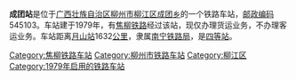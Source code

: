 {{noteTA
|1=zh-cn:始发车次; zh-hk:列車班次;
|2=zh-cn:车次; zh-hk:班次;
}}
{{Infobox China railway station
|车站名称 = 成团站
|图片 = 
|图片介绍 = 
|其他名称 = 
|车站拼音 = Chengtuan
|英文名称 = Chengtuan Railway Station
|车站代码 = 
|车站地址 = [[广西壮族自治区|广西壮族自治区]][[柳州市|柳州市]][[柳江区|柳江区]]
|归属 = [[南宁铁路局|南宁铁路局]]
|车站等级 = [[四等站_(中铁)|四等站]]
|线路 = [[焦柳铁路|焦柳铁路]]
}}
'''成团站'''是位于[[广西壮族自治区|广西壮族自治区]][[柳州市|柳州市]][[柳江区|柳江区]][[成团乡|成团乡]]的一个铁路车站，[[邮政编码|邮政编码]]545103。车站建于1979年，有[[焦柳铁路|焦柳铁路]]经过该站，现仅办理货运业务，不办理客运业务。车站距离[[月山站|月山站]]1632[[公里|公里]]，隶属[[南宁铁路局|南宁铁路局]]，是[[四等站_(中铁)|四等站]]。

{{start rail box}}
{{s-inop|[[福塘站|福塘站]]}}
{{s-line|[[焦柳铁路|焦柳铁路]]}}
{{s-inop|[[柳江站|柳江站]]}}
{{end box}}
{{焦柳铁路}}
{{铁路车站小作品}}
{{广西小作品}}
[[Category:焦柳铁路车站|Category:焦柳铁路车站]]
[[Category:柳州市铁路车站|Category:柳州市铁路车站]]
[[Category:柳江区|Category:柳江区]]
[[Category:1979年启用的铁路车站|Category:1979年启用的铁路车站]]